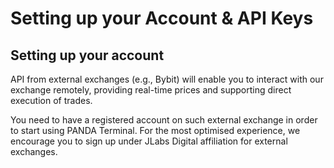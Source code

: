 # Setting up your Account & API Keys

## Setting up your account

API from external exchanges (e.g., Bybit) will enable you to interact with our exchange remotely, providing real-time prices and supporting direct execution of trades.

You need to have a registered account on such external exchange in order to start using PANDA Terminal. For the most optimised experience, we encourage you to sign up under JLabs Digital affiliation for external exchanges.
